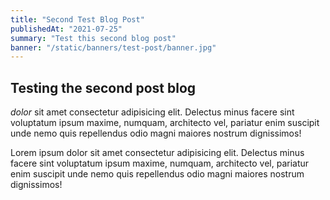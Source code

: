 ```yaml
---
title: "Second Test Blog Post"
publishedAt: "2021-07-25"
summary: "Test this second blog post"
banner: "/static/banners/test-post/banner.jpg"
---
```


## Testing the second post blog

_dolor_ sit amet consectetur adipisicing elit. Delectus minus facere sint voluptatum ipsum maxime, numquam, architecto vel, pariatur enim suscipit unde nemo quis repellendus odio magni maiores nostrum dignissimos!

Lorem ipsum dolor sit amet consectetur adipisicing elit. Delectus minus facere sint voluptatum ipsum maxime, numquam, architecto vel, pariatur enim suscipit unde nemo quis repellendus odio magni maiores nostrum dignissimos!
